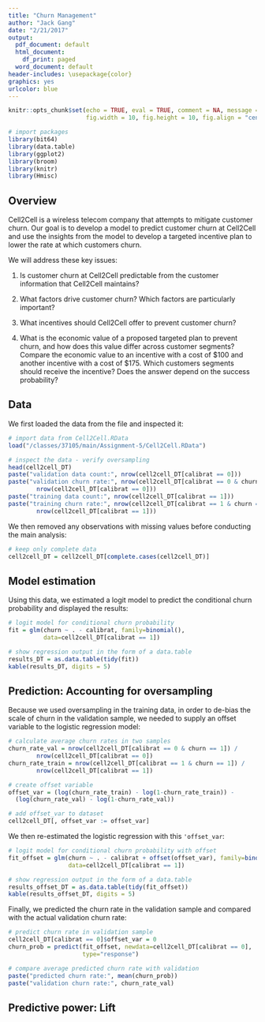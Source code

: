 ```yaml
---
title: "Churn Management"
author: "Jack Gang"
date: "2/21/2017"
output:
  pdf_document: default
  html_document:
    df_print: paged
  word_document: default
header-includes: \usepackage{color}
graphics: yes
urlcolor: blue
---
```


```r
knitr::opts_chunk$set(echo = TRUE, eval = TRUE, comment = NA, message = FALSE,
                      fig.width = 10, fig.height = 10, fig.align = "center")
```

```r
# import packages
library(bit64)
library(data.table)
library(ggplot2)
library(broom)
library(knitr)
library(Hmisc)
```

## Overview

Cell2Cell is a wireless telecom company that attempts to mitigate customer churn. Our goal is to develop a model to predict customer churn at Cell2Cell and use the insights from the model to develop a targeted incentive plan to lower the rate at which customers churn.

We will address these key issues:

1. Is customer churn at Cell2Cell predictable from the customer information that Cell2Cell maintains?

2. What factors drive customer churn? Which factors are particularly important?

3. What incentives should Cell2Cell offer to prevent customer churn?

4. What is the economic value of a proposed targeted plan to prevent churn, and how does this value differ across customer segments? Compare the economic value to an incentive with a cost of $100 and another incentive with a cost of $175. Which customers segments should receive the incentive? Does the answer depend on the success probability?

## Data

We first loaded the data from the file and inspected it:

```r
# import data from Cell2Cell.RData
load("/classes/37105/main/Assignment-5/Cell2Cell.RData")

# inspect the data - verify oversampling
head(cell2cell_DT)
paste("validation data count:", nrow(cell2cell_DT[calibrat == 0]))
paste("validation churn rate:", nrow(cell2cell_DT[calibrat == 0 & churn == 1])/
        nrow(cell2cell_DT[calibrat == 0]))
paste("training data count:", nrow(cell2cell_DT[calibrat == 1]))
paste("training churn rate:", nrow(cell2cell_DT[calibrat == 1 & churn == 1])/
        nrow(cell2cell_DT[calibrat == 1]))
```

We then removed any observations with missing values before conducting the main analysis:

```r
# keep only complete data
cell2cell_DT = cell2cell_DT[complete.cases(cell2cell_DT)]
```

## Model estimation

Using this data, we estimated a logit model to predict the conditional churn probability and displayed the results:

```r
# logit model for conditional churn probability
fit = glm(churn ~ . - calibrat, family=binomial(), 
          data=cell2cell_DT[calibrat == 1])

# show regression output in the form of a data.table
results_DT = as.data.table(tidy(fit))
kable(results_DT, digits = 5)
```

## Prediction: Accounting for oversampling

Because we used oversampling in the training data, in order to de-bias the scale of churn in the validation sample, we needed to supply an offset variable to the logistic regression model:

```r
# calculate average churn rates in two samples
churn_rate_val = nrow(cell2cell_DT[calibrat == 0 & churn == 1]) /
        nrow(cell2cell_DT[calibrat == 0])
churn_rate_train = nrow(cell2cell_DT[calibrat == 1 & churn == 1]) /
        nrow(cell2cell_DT[calibrat == 1])

# create offset variable
offset_var = (log(churn_rate_train) - log(1-churn_rate_train)) - 
  (log(churn_rate_val) - log(1-churn_rate_val))

# add offset_var to dataset
cell2cell_DT[, offset_var := offset_var]
```

We then re-estimated the logistic regression with this `'offset_var`:

```r
# logit model for conditional churn probability with offset
fit_offset = glm(churn ~ . - calibrat + offset(offset_var), family=binomial(), 
                 data=cell2cell_DT[calibrat == 1])

# show regression output in the form of a data.table
results_offset_DT = as.data.table(tidy(fit_offset))
kable(results_offset_DT, digits = 5)

```

Finally, we predicted the churn rate in the validation sample and compared with the actual validation churn rate:

```r
# predict churn rate in validation sample
cell2cell_DT[calibrat == 0]$offset_var = 0
churn_prob = predict(fit_offset, newdata=cell2cell_DT[calibrat == 0], 
                     type="response")

# compare average predicted churn rate with validation
paste("predicted churn rate:", mean(churn_prob))
paste("validation churn rate:", churn_rate_val)
```


## Predictive power: Lift






